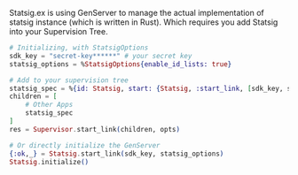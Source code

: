 Statsig.ex is using GenServer to manage the actual implementation of statsig instance (which is written in Rust). Which requires you add Statsig into your Supervision Tree.

```elixir
# Initializing, with StatsigOptions
sdk_key = "secret-key******" # your secret key
statsig_options = %StatsigOptions{enable_id_lists: true}

# Add to your supervision tree 
statsig_spec = %{id: Statsig, start: {Statsig, :start_link, [sdk_key, statsig_options]}}
children = [
    # Other Apps
    statsig_spec
]
res = Supervisor.start_link(children, opts)

# Or directly initialize the GenServer
{:ok,_} = Statsig.start_link(sdk_key, statsig_options)
Statsig.initialize()
```